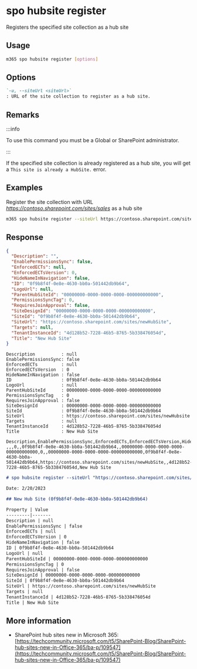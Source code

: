 
# spo hubsite register

Registers the specified site collection as a hub site

## Usage

```sh
m365 spo hubsite register [options]
```

## Options

```md defintion-list
`-u, --siteUrl <siteUrl>`
: URL of the site collection to register as a hub site.
```

<Global />

## Remarks

:::info

To use this command you must be a Global or SharePoint administrator.

:::

If the specified site collection is already registered as a hub site, you will get a `This site is already a HubSite.` error.

## Examples

Register the site collection with URL _https://contoso.sharepoint.com/sites/sales_ as a hub site

```sh
m365 spo hubsite register --siteUrl https://contoso.sharepoint.com/sites/sales
```

## Response

<Tabs>
  <TabItem value="JSON">

  ```json
  {
    "Description": "",
    "EnablePermissionsSync": false,
    "EnforcedECTs": null,
    "EnforcedECTsVersion": 0,
    "HideNameInNavigation": false,
    "ID": "0f9b8f4f-0e8e-4630-bb0a-501442db9b64",
    "LogoUrl": null,
    "ParentHubSiteId": "00000000-0000-0000-0000-000000000000",
    "PermissionsSyncTag": 0,
    "RequiresJoinApproval": false,
    "SiteDesignId": "00000000-0000-0000-0000-000000000000",
    "SiteId": "0f9b8f4f-0e8e-4630-bb0a-501442db9b64",
    "SiteUrl": "https://contoso.sharepoint.com/sites/newHubSite",
    "Targets": null,
    "TenantInstanceId": "4d128b52-7228-46b5-8765-5b338476054d",
    "Title": "New Hub Site"
  }
  ```

  </TabItem>
  <TabItem value="Text">

  ```text
  Description          : null
  EnablePermissionsSync: false
  EnforcedECTs         : null
  EnforcedECTsVersion  : 0
  HideNameInNavigation : false
  ID                   : 0f9b8f4f-0e8e-4630-bb0a-501442db9b64
  LogoUrl              : null
  ParentHubSiteId      : 00000000-0000-0000-0000-000000000000
  PermissionsSyncTag   : 0
  RequiresJoinApproval : false
  SiteDesignId         : 00000000-0000-0000-0000-000000000000
  SiteId               : 0f9b8f4f-0e8e-4630-bb0a-501442db9b64
  SiteUrl              : https://contoso.sharepoint.com/sites/newHubsite
  Targets              : null
  TenantInstanceId     : 4d128b52-7228-46b5-8765-5b338476054d
  Title                : New Hub Site
  ```

  </TabItem>
  <TabItem value="CSV">

  ```csv
  Description,EnablePermissionsSync,EnforcedECTs,EnforcedECTsVersion,HideNameInNavigation,ID,LogoUrl,ParentHubSiteId,PermissionsSyncTag,RequiresJoinApproval,SiteDesignId,SiteId,SiteUrl,Targets,TenantInstanceId,Title
  ,,,0,,0f9b8f4f-0e8e-4630-bb0a-501442db9b64,,00000000-0000-0000-0000-000000000000,0,,00000000-0000-0000-0000-000000000000,0f9b8f4f-0e8e-4630-bb0a-501442db9b64,https://contoso.sharepoint.com/sites/newHubSite,,4d128b52-7228-46b5-8765-5b338476054d,New Hub Site
  ```

  </TabItem>
  <TabItem value="Markdown">

  ```md
  # spo hubsite register --siteUrl "https://contoso.sharepoint.com/sites/newHubSite"

  Date: 2/20/2023

  ## New Hub Site (0f9b8f4f-0e8e-4630-bb0a-501442db9b64)

  Property | Value
  ---------|-------
  Description | null
  EnablePermissionsSync | false
  EnforcedECTs | null
  EnforcedECTsVersion | 0
  HideNameInNavigation | false
  ID | 0f9b8f4f-0e8e-4630-bb0a-501442db9b64
  LogoUrl | null
  ParentHubSiteId | 00000000-0000-0000-0000-000000000000
  PermissionsSyncTag | 0
  RequiresJoinApproval | false
  SiteDesignId | 00000000-0000-0000-0000-000000000000
  SiteId | 0f9b8f4f-0e8e-4630-bb0a-501442db9b64
  SiteUrl | https://contoso.sharepoint.com/sites/newHubSite
  Targets | null
  TenantInstanceId | 4d128b52-7228-46b5-8765-5b338476054d
  Title | New Hub Site
  ```

  </TabItem>
</Tabs>

## More information

- SharePoint hub sites new in Microsoft 365: [https://techcommunity.microsoft.com/t5/SharePoint-Blog/SharePoint-hub-sites-new-in-Office-365/ba-p/109547](https://techcommunity.microsoft.com/t5/SharePoint-Blog/SharePoint-hub-sites-new-in-Office-365/ba-p/109547)
